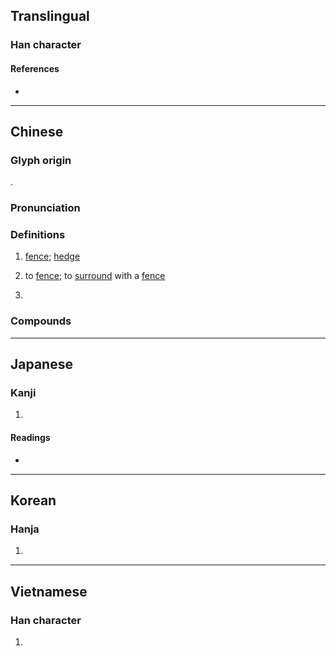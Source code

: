 {{character info}}
==Translingual==

===Han character===
{{Han char|rn=75|rad=木|as=11|sn=15|four=44430|canj=DDK|ids=⿱棥大}}

====References====
* {{Han ref|kx=0549.150|dkj=15414|dj=0937.130|hdz=21282.020|uh=6A0A|ud=27146|bh=BCD4|bd=48340}}

----

==Chinese==
{{zh-forms|alt=𤕩,棥}}

===Glyph origin===
{{Han etym}}
{{Han compound|棥|𠬜|ls=psc|ls2=ic|c1=p|c2=s}}.

===Pronunciation===
{{zh-pron
|m=fán
|c=faan4,faan6
|c_note=faan6 - variant
|md=huàng
|mn=qz:hân/ml:hoân
|mn_note=hân - vernacular; hoân - literary
|mn-t=huang5/huêng5
|mn-t_note=huang5 - Shantou; huêng5 - Chaozhou
|w=3ve
|mc=y
|oc=y
|ma=
|cat=n,pn
}}

===Definitions===
{{zh-hanzi}}

# {{lb|zh|literary}} [[fence]]; [[hedge]]
# {{lb|zh|literary}} to [[fence]]; to [[surround]] with a [[fence]]
# {{surname|zh}}
#: {{zh-x|^樊 ^噲|{{w|Fan Kuai|'''Fan''' Kuai}} (a military general of the early Western Han dynasty)}}

===Compounds===
{{zh-der|樊籬|樊江關|樊籠|樊樓|樊然|柙虎樊熊|樊城|襄樊|樊營|樊坡|樊家巷|樊口}}

----

==Japanese==

===Kanji===
{{ja-kanji|grade=|rs=木11}}

# {{rfdef|ja|sort=木11}}

====Readings====
* {{ja-readings|on=[[はん]] (han)|kun=[[まがき]] (magaki)}}

----

==Korean==

===Hanja===
{{ko-hanja|hangeul=번|eumhun=|rv=beon|mr=pŏn|y=pen}}

# {{rfdef|ko|sort=木11}}

----

==Vietnamese==

===Han character===
{{vi-readings|reading=phàn, phưng, phiền|rs=木11}}

# {{rfdef|vi|sort=木11}}